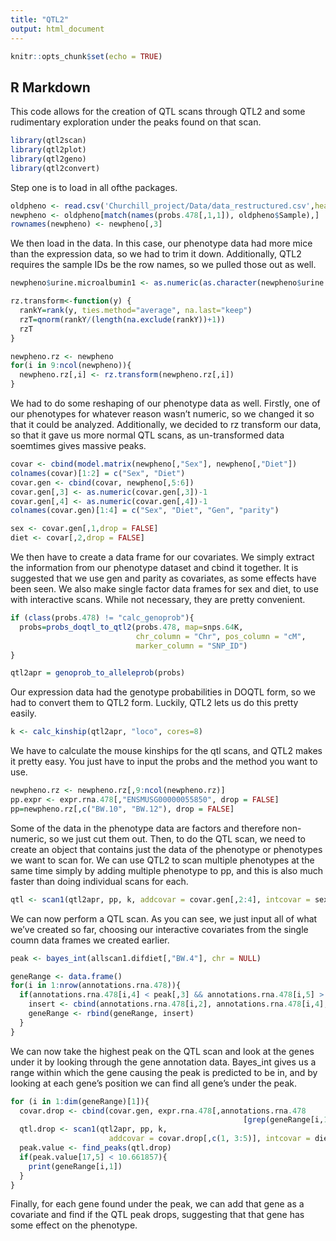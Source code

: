 ```yaml
---
title: "QTL2"
output: html_document
---
```


```r
knitr::opts_chunk$set(echo = TRUE)
```

## R Markdown

This code allows for the creation of QTL scans through QTL2 and some rudimentary exploration under the peaks found on that scan.

```r
library(qtl2scan)
library(qtl2plot)
library(qtl2geno)
library(qtl2convert)
```

Step one is to load in all ofthe packages. 

```r
oldpheno <- read.csv('Churchill_project/Data/data_restructured.csv',header=T)
newpheno <- oldpheno[match(names(probs.478[,1,1]), oldpheno$Sample),]
rownames(newpheno) <- newpheno[,3]
```

We then load in the data.  In this case, our phenotype data had more mice than the expression data, so we had to trim it down.  Additionally, QTL2 requires the sample IDs be the row names, so we pulled those out as well.

```r
newpheno$urine.microalbumin1 <- as.numeric(as.character(newpheno$urine.microalbumin1))

rz.transform<-function(y) {
  rankY=rank(y, ties.method="average", na.last="keep")
  rzT=qnorm(rankY/(length(na.exclude(rankY))+1))  
  rzT
}

newpheno.rz <- newpheno
for(i in 9:ncol(newpheno)){
  newpheno.rz[,i] <- rz.transform(newpheno.rz[,i])
}
```

We had to do some reshaping of our phenotype data as well.  Firstly, one of our phenotypes for whatever reason wasn't numeric, so we changed it so that it could be analyzed.  Additionally, we decided to rz transform our data, so that it gave us more normal QTL scans, as un-transformed data soemtimes gives massive peaks.

```r
covar <- cbind(model.matrix(newpheno[,"Sex"], newpheno[,"Diet"])
colnames(covar)[1:2] = c("Sex", "Diet")
covar.gen <- cbind(covar, newpheno[,5:6])
covar.gen[,3] <- as.numeric(covar.gen[,3])-1
covar.gen[,4] <- as.numeric(covar.gen[,4])-1
colnames(covar.gen)[1:4] = c("Sex", "Diet", "Gen", "parity")

sex <- covar.gen[,1,drop = FALSE]
diet <- covar[,2,drop = FALSE]
```

We then have to create a data frame for our covariates.  We simply extract the information from our phenotype dataset and cbind it together.  It is suggested that we use gen and parity as covariates, as some effects have been seen.  We also make single factor data frames for sex and diet, to use with interactive scans.  While not necessary, they are pretty convenient.

```r
if (class(probs.478) != "calc_genoprob"){
  probs=probs_doqtl_to_qtl2(probs.478, map=snps.64K,
                            chr_column = "Chr", pos_column = "cM",
                            marker_column = "SNP_ID")
}

qtl2apr = genoprob_to_alleleprob(probs)
```

Our expression data had the genotype probabilities in DOQTL form, so we had to convert them to QTL2 form.  Luckily, QTL2 lets us do this pretty easily.  

```r
k <- calc_kinship(qtl2apr, "loco", cores=8)
```

We have to calculate the mouse kinships for the qtl scans, and QTL2 makes it pretty easy.  You just have to input the probs and the method you want to use.

```r
newpheno.rz <- newpheno.rz[,9:ncol(newpheno.rz)]
pp.expr <- expr.rna.478[,"ENSMUSG00000055850", drop = FALSE]
pp=newpheno.rz[,c("BW.10", "BW.12"), drop = FALSE]
```

Some of the data in the phenotype data are factors and therefore non-numeric, so we just cut them out.  Then, to do the QTL scan, we need to create an object that contains just the data of the phenotype or phenotypes we want to scan for. We can use QTL2 to scan multiple phenotypes at the same time simply by adding multiple phenotype to pp, and this is also much faster than doing individual scans for each.

```r
qtl <- scan1(qtl2apr, pp, k, addcovar = covar.gen[,2:4], intcovar = sex, cores = 4)
```

We can now perform a QTL scan.  As you can see, we just input all of what we've created so far, choosing our interactive covariates from the single coumn data frames we created earlier.

```r
peak <- bayes_int(allscan1.difdiet[,"BW.4"], chr = NULL)

geneRange <- data.frame()
for(i in 1:nrow(annotations.rna.478)){
  if(annotations.rna.478[i,4] < peak[,3] && annotations.rna.478[i,5] > peak[,1] && annotations.rna.478[i,3] == 10){
    insert <- cbind(annotations.rna.478[i,2], annotations.rna.478[i,4], annotations.rna.478[i,5], i)
    geneRange <- rbind(geneRange, insert)
  }
}
```

We can now take the highest peak on the QTL scan and look at the genes under it by looking through the gene annotation data.  Bayes_int gives us a range within which the gene causing the peak is predicted to be in, and by looking at each gene's position we can find all gene's under the peak.

```r
for (i in 1:dim(geneRange)[1]){
  covar.drop <- cbind(covar.gen, expr.rna.478[,annotations.rna.478
                                                    [grep(geneRange[i,1], annotations.rna.478[,2]),1]])
  qtl.drop <- scan1(qtl2apr, pp, k, 
                      addcovar = covar.drop[,c(1, 3:5)], intcovar = diet, cores = 7)
  peak.value <- find_peaks(qtl.drop)
  if(peak.value[17,5] < 10.661857){
    print(geneRange[i,1])
  }
}
```

Finally, for each gene found under the peak, we can add that gene as a covariate and find if the QTL peak drops, suggesting that that gene has some effect on the phenotype.
